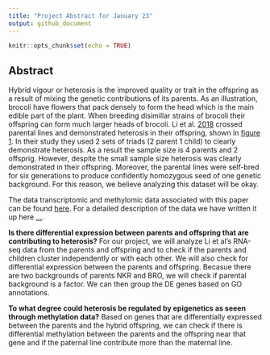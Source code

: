 ```yaml
---
title: "Project Abstract for January 23"
output: github_document
---
```


```r
knitr::opts_chunk$set(echo = TRUE)
```

## Abstract

Hybrid vigour or heterosis is the improved quality or trait in the offspring as a result of mixing the genetic contributions of its parents. As an illustration, brocoli have flowers that pack densely to form the head which is the main edible part of the plant. When breeding disimillar strains of brocoli their offspring can form much larger heads of brocoli. Li et al. [2018](https://bmcplantbiol.biomedcentral.com/articles/10.1186/s12870-018-1384-4) crossed parental lines and demonstrated heterosis in their offspring, shown in [figure 1](https://camo.githubusercontent.com/e51928dfa71bf6d08d808830a5ab5eb14d92de39/68747470733a2f2f73636f6e74656e742e66796b61312d312e666e612e666263646e2e6e65742f762f74312e302d392f34393231333430385f31303231383037373735373931363234315f323434303739383231373435383135353532305f6e2e6a70673f5f6e635f6361743d313131265f6e635f68743d73636f6e74656e742e66796b61312d312e666e61266f683d6436376132613165633534313537353935613733323064386362656433626333266f653d3543464230373446). In their study they used 2 sets of triads (2 parent 1 child) to clearly demonstrate heterosis. As a result the sample size is 4 parents and 2 offsprig. However, despite the small sample size heterosis was clearly demonstrated in their offspring. Moreover, the parental lines were self-bred for six generations to produce confidently homozygous seed of one genetic background. For this reason, we believe analyzing this dataset will be okay.

The data transcriptomic and methylomic data associated with this paper can be found [here](https://static-content.springer.com/esm/art%3A10.1186%2Fs12870-018-1384-4/MediaObjects/12870_2018_1384_MOESM2_ESM.zip). For a detailed description of the data we have written it up here [...](https://github.com/glenn-mcguinness/stat540FinalProject/blob/master/Data/data_description.md). 

**Is there differential expression between parents and offspring that are contributing to heterosis?** For our project, we will analyze Li et al's RNA-seq data from the parents and offspring and to check if the parents and children cluster independently or with each other. We will also check for differential expression between the parents and offspring. Becasue there are two backgrounds of parents NKR and BRO, we will check if parental background is a factor. We can then group the DE genes based on GO annotations.

**To what degree could heterosis be regulated by epigenetics as seeen through methylation data?** Based on genes that are differentially expressed between the parents and the hybrid offspring, we can check if there is differential methylation between the parents and the offspring near that gene and if the paternal line contribute more than the maternal line. 